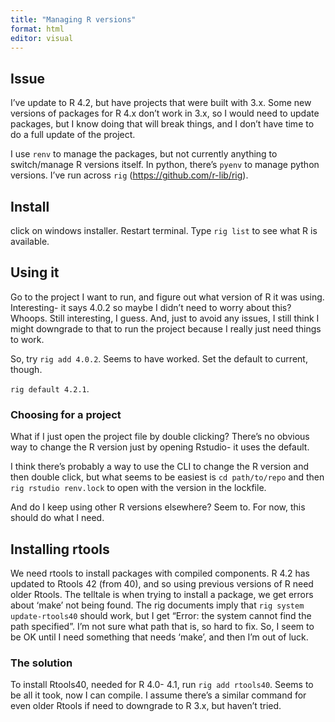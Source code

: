 ```yaml
---
title: "Managing R versions"
format: html
editor: visual
---
```


## Issue

I've update to R 4.2, but have projects that were built with 3.x. Some new versions of packages for R 4.x don't work in 3.x, so I would need to update packages, but I know doing that will break things, and I don't have time to do a full update of the project.

I use `renv` to manage the packages, but not currently anything to switch/manage R versions itself. In python, there's `pyenv` to manage python versions. I've run across `rig` (<https://github.com/r-lib/rig>).

## Install

click on windows installer. Restart terminal. Type `rig list` to see what R is available.

## Using it

Go to the project I want to run, and figure out what version of R it was using. Interesting- it says 4.0.2 so maybe I didn't need to worry about this? Whoops. Still interesting, I guess. And, just to avoid any issues, I still think I might downgrade to that to run the project because I really just need things to work.

So, try `rig add 4.0.2`. Seems to have worked. Set the default to current, though.

`rig default 4.2.1`.

### Choosing for a project

What if I just open the project file by double clicking? There's no obvious way to change the R version just by opening Rstudio- it uses the default.

I think there's probably a way to use the CLI to change the R version and then double click, but what seems to be easiest is `cd path/to/repo` and then `rig rstudio renv.lock` to open with the version in the lockfile.

And do I keep using other R versions elsewhere? Seem to. For now, this should do what I need.

## Installing rtools

We need rtools to install packages with compiled components. R 4.2 has updated to Rtools 42 (from 40), and so using previous versions of R need older Rtools. The telltale is when trying to install a package, we get errors about 'make' not being found. The rig documents imply that `rig system update-rtools40` should work, but I get "Error: the system cannot find the path specified". I'm not sure what path that is, so hard to fix. So, I seem to be OK until I need something that needs 'make', and then I'm out of luck.

### The solution

To install Rtools40, needed for R 4.0- 4.1, run `rig add rtools40`. Seems to be all it took, now I can compile. I assume there's a similar command for even older Rtools if need to downgrade to R 3.x, but haven't tried.
